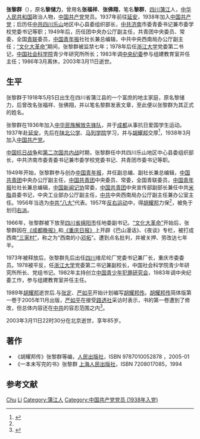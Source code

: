 {{Infobox Writer
| name        = 张黎群
| image       = <!-- 檔案不存在 Zhang Liqun.jpg -->
| imagesize    = 
| caption     = 
| birthname   =  
| birth_date  = {{birth date|1918|5|5}}
| birth_place = {{CHN-1912}}[[四川省|四川省]][[蒲江縣|蒲江縣]]
| death_date  = {{death date and age|2003|3|11|1918|5|5}}
| death_place = {{CHN}}[[北京市|北京市]]
| education   = [[上海|上海]][[大夏大学|大夏大学]]、[[陕北公学|陕北公学]]
}}

'''张黎群'''（{{bd|1918年|5月5日|2003年|3月11日|catIdx=Zhang Liqun}}），原名'''黎储力'''，曾用名'''张福祥'''、'''张佛翔'''，笔名'''黎群'''，[[四川省|四川]][[蒲江县|蒲江]]人，[[中华人民共和国|中华人民共和国]]政治人物，[[中国共产党|中国共产党]]党员。1937年前往[[延安|延安]]，1938年加入[[中国共产党|中国共产党]]；后历任[[中共|中共]][[四川|四川]][[乐山|乐山]]地区中心县委组织部长，[[中共|中共]][[济南|济南]]市委青委书记兼市委学校党委书记等职；1949年后，历任团中央办公厅副主任，共青团中央委员、常委，全国[[青联|青联]]委员，[[中国青年报|中国青年报]]社社长兼总编辑，中共中央西南局办公厅副主任；[[“文化大革命”|“文化大革命”]]期间，张黎群被监禁七年；1978年后任[[浙江大学|浙江大学]]党委第二书记，[[中国社会科学院|中国社会科学院]]青少年研究所所长；1983年调[[中央纪委|中央纪委]]参与组建教育室并任主任；1986年3月离休，2003年3月11日逝世。

== 生平 ==
张黎群于1918年5月5日出生在四川省蒲江县的一个富庶的地主家庭，原名黎储力，后曾改名张福祥、张佛翔，并以笔名黎群发表文章，至此便以张黎群为其正式的姓名。

张黎群在1936年加入[[中华民族解放先锋队|中华民族解放先锋队]]，并于[[成都|成都]]从事抗日爱国学生运动。1937年赴[[延安|延安]]，先后在[[陕北公学|陕北公学]]、[[马列学院|马列学院]]学习，并与[[胡耀邦|胡耀邦]]交厚<ref name="#1">{{cite journal|title = 沉痛缅怀张黎群，深切追思胡耀邦 |accessdate =2013-10-02 |author =陈泱潮 |date = 2005年|language =zh |publisher =[[《陈泱潮文集》|《陈泱潮文集》]]}}</ref>，1938年3月加入[[中国共产党|中国共产党]]。

[[中国抗日战争|中国抗日战争]]和[[第二次国共内战|第二次国共内战]]时期，张黎群任中共四川乐山地区中心县委组织部长，中共济南市委青委书记兼市委学校党委书记、共青团市委书记等职。

1949年开始，张黎群参与创办[[中国青年报|中国青年报]]，并任副总编、副社长兼总编辑，[[中国共青团|中国共青团]]中央办公厅副主任，[[中国共青团|中国共青团]]中央委员、常委，全国青联委员，[[中国青年报|中国青年报]]社社长兼总编辑，[[中国新闻记协|中国新闻记协]]常委，[[中国共青团|中国共青团]]中央宣传部副部长兼任中共[[米脂|米脂]]县委书记，中央工业部办公厅副主任，[[中共|中共]]中央西南局办公厅副主任兼办公室主任。1956年当选为[[中共|中共]][[“八大”|“八大”]]代表。1957年[[反右运动|反右运动]]中，得[[胡耀邦|胡耀邦]]力保<ref name="#1"/>，被免于划归[[右派|右派]]。

1966年，张黎群被下放至[[四川省|四川省]][[绵阳市|绵阳市]]任地委副书记。[[“文化大革命”|“文化大革命”]]开始后，张黎群因在[[《成都晚报》|《成都晚报》]]和[[《重庆日报》|《重庆日报》]]上开辟《巴山漫话》、《夜谈》专栏，被打成西南[[“三家村”|“三家村”]]，称之为“西南的小[[邓拓|邓拓]]”。遭到点名批判，并被关押、劳改达七年半。

1973年被释放后，张黎群先后出任[[四川|四川]]维尼纶厂党委书记兼厂长，重庆市委委员。1978被平反，任[[浙江大学|浙江大学]]党委第二书记兼副校长，中国社会科学院青少年研究所所长、党组书记。1982年主持创立[[中国青少年犯罪研究会|中国青少年犯罪研究会]]，1983年调中央纪委工作，参与组建教育室并任主任。

1989年[[胡耀邦|胡耀邦]]逝世后.与[[张定|张定]]、[[严如平|严如平]]开始计划编写[[胡耀邦传|胡耀邦传]]。[[胡耀邦传|胡耀邦传]]简体版第一卷于2005年11月出版，[[严如平|严如平]]在接受[[路透社|路透社]]采访时表示，书的第一卷遭到了修改，但总体内容还在[[中共|中共]]的容忍范围之内<ref>{{cite journal|title = 北京"解禁" 《胡耀邦传》全国发行 |accessdate =2013-10-02  |date = 2005年|language =zh |publisher =[[BBC中文网|BBC中文网]]}}</ref>。

2003年3月11日22时30分在北京逝世，享年85岁。

== 著作 ==
*《胡耀邦传》张黎群等编，[[人民出版社|人民出版社]]，ISBN 9787010052878 ，2005-01
*《一本未写完的书》张黎群 [[上海人民出版社|上海人民出版社]]，ISBN 7208017085，1994

== 参考文献 ==
{{reflist}}
{{commonscat|Zhang Liqun}}
{{wikiquote}}
{{中华全国民主青年联合会第二届委员会}}

{{Authority control}}
{{DEFAULTSORT:Zhang张}}
[[Category:黎姓|Chu]]
[[Category:张姓|Li]]
[[Category:蒲江人|Category:蒲江人]]
[[Category:中国共产党党员_(1938年入党)|Category:中国共产党党员 (1938年入党)]]
